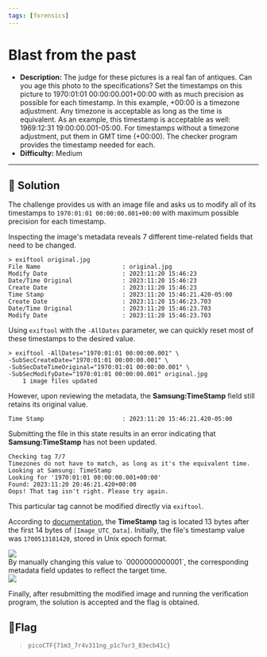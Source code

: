 ---
tags: [forensics]
---
# Blast from the past

- **Description:** The judge for these pictures is a real fan of antiques. 
Can you age this photo to the specifications?
Set the timestamps on this picture to 1970:01:01 00:00:00.001+00:00 with as much precision as possible for each timestamp. 
In this example, +00:00 is a timezone adjustment. Any timezone is acceptable as long as the time is equivalent. 
As an example, this timestamp is acceptable as well: 1969:12:31 19:00:00.001-05:00. 
For timestamps without a timezone adjustment, put them in GMT time (+00:00). 
The checker program provides the timestamp needed for each.
- **Difficulty:** Medium

---

## 🔎 Solution
The challenge provides us with an image file and asks us to modify all of its timestamps to `1970:01:01 00:00:00.001+00:00` with maximum possible precision for each timestamp.

Inspecting the image's metadata reveals 7 different time-related fields that need to be changed. 
```
> exiftool original.jpg                                       
File Name                       : original.jpg
Modify Date                     : 2023:11:20 15:46:23
Date/Time Original              : 2023:11:20 15:46:23
Create Date                     : 2023:11:20 15:46:23
Time Stamp                      : 2023:11:20 15:46:21.420-05:00
Create Date                     : 2023:11:20 15:46:23.703
Date/Time Original              : 2023:11:20 15:46:23.703
Modify Date                     : 2023:11:20 15:46:23.703
```
Using `exiftool` with the `-AllDates` parameter, we can quickly reset most of these timestamps to the desired value.
```
> exiftool -AllDates="1970:01:01 00:00:00.001" \
-SubSecCreateDate="1970:01:01 00:00:00.001" \
-SubSecDateTimeOriginal="1970:01:01 00:00:00.001" \
-SubSecModifyDate="1970:01:01 00:00:00.001" original.jpg
    1 image files updated
```
However, upon reviewing the metadata, the **Samsung\:TimeStamp** field still retains its original value. 
```
Time Stamp                      : 2023:11:20 15:46:21.420-05:00
```
Submitting the file in this state results in an error indicating that **Samsung\:TimeStamp** has not been updated.
```
Checking tag 7/7
Timezones do not have to match, as long as it's the equivalent time.
Looking at Samsung: TimeStamp
Looking for '1970:01:01 00:00:00.001+00:00'
Found: 2023:11:20 20:46:21.420+00:00
Oops! That tag isn't right. Please try again.
```

This particular tag cannot be modified directly via `exiftool`. 

According to [documentation](https://stackoverflow.com/questions/78185037/how-to-edit-the-samsung-trailer-tag-timestamp), the **TimeStamp** tag is located 13 bytes after the first 14 bytes of `[Image_UTC_Data]`. 
Initially, the file's timestamp value was `1700513181420`, stored in Unix epoch format.
<div style={{ width: '70%', margin: '0 auto' }}>
  <img src={require("./epoch.png").default} style={{ width: '100%', height: 'auto' }} />
</div>
By manually changing this value to `0000000000001`, the corresponding metadata field updates to reflect the target time.
<div style={{ width: '70%', margin: '0 auto' }}>
  <img src={require("./hxd.png").default} style={{ width: '100%', height: 'auto' }} />
</div>

Finally, after resubmitting the modified image and running the verification program, the solution is accepted and the flag is obtained.

## 🚩Flag
> `picoCTF{71m3_7r4v311ng_p1c7ur3_83ecb41c}`


